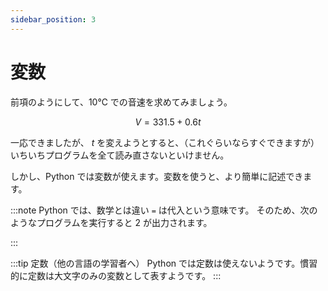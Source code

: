 ```yaml
---
sidebar_position: 3
---
```



# 変数

前項のようにして、10℃ での音速を求めてみましょう。

$$
V=331.5+0.6t
$$

<ViewSource path="_samples/sound-velocity.ipynb" />

一応できましたが、 $t$ を変えようとすると、（これぐらいならすぐできますが）いちいちプログラムを全て読み直さないといけません。

しかし、Python では変数が使えます。変数を使うと、より簡単に記述できます。

<ViewSource path="_samples/sound-velocity2.ipynb" />

:::note
Python では、数学とは違い `=` は代入という意味です。
そのため、次のようなプログラムを実行すると 2 が出力されます。

<ViewSource path="_samples/substitution.ipynb" />
:::

:::tip 定数（他の言語の学習者へ）
Python では定数は使えないようです。慣習的に定数は大文字のみの変数として表すようです。
:::
